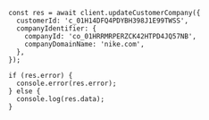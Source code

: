 ```tsx
const res = await client.updateCustomerCompany({
  customerId: 'c_01H14DFQ4PDYBH398J1E99TWSS',
  companyIdentifier: {
    companyId: 'co_01HRRMRPERZCK42HTPD4JQ57NB',
    companyDomainName: 'nike.com',
  },
});

if (res.error) {
  console.error(res.error);
} else {
  console.log(res.data);
}
```
